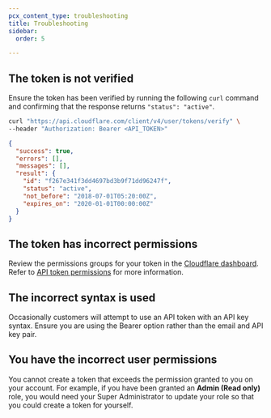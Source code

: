 ```yaml
---
pcx_content_type: troubleshooting
title: Troubleshooting
sidebar:
  order: 5

---
```


## The token is not verified

Ensure the token has been verified by running the following `curl` command and confirming that the response returns `"status": "active"`.

```bash
curl "https://api.cloudflare.com/client/v4/user/tokens/verify" \
--header "Authorization: Bearer <API_TOKEN>"
```

```json
{
  "success": true,
  "errors": [],
  "messages": [],
  "result": {
    "id": "f267e341f3dd4697bd3b9f71dd96247f",
    "status": "active",
    "not_before": "2018-07-01T05:20:00Z",
    "expires_on": "2020-01-01T00:00:00Z"
  }
}
```

## The token has incorrect permissions

Review the permissions groups for your token in the [Cloudflare dashboard](https://dash.cloudflare.com/profile/api-tokens). Refer to [API token permissions](/fundamentals/api/reference/permissions/) for more information.

## The incorrect syntax is used

Occasionally customers will attempt to use an API token with an API key syntax. Ensure you are using the Bearer option rather than the email and API key pair.

## You have the incorrect user permissions

You cannot create a token that exceeds the permission granted to you on your account. For example, if you have been granted an **Admin (Read only)** role, you would need your Super Administrator to update your role so that you could create a token for yourself.
